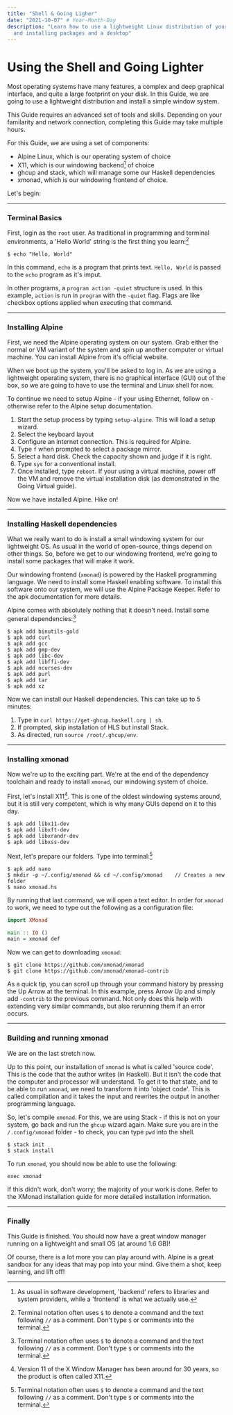 ```yaml
---
title: "Shell & Going Ligher"
date: "2021-10-07" # Year-Month-Day
description: "Learn how to use a lightweight Linux distribution of your choice
  and installing packages and a desktop"
---
```


# Using the Shell and Going Lighter

Most operating systems have many features, a complex and deep graphical interface, and quite a large footprint on your disk. In this Guide, we are going to use a lightweight distribution and install a simple window system.

This Guide requires an advanced set of tools and skills. Depending on your familarity and network connection, completing this Guide may take multiple hours.

For this Guide, we are using a set of components:

- <Link href="https://alpinelinux.org">Alpine Linux</Link>, which is our
  operating system of choice
- X11, which is our windowing backend[^1] of choice
- <Link href="https://www.haskell.org/ghcup/#quick-install">ghcup</Link> and stack,
  which will manage some our <Link href="https://en.wikipedia.org/wiki/Haskell_(programming_language)">
    Haskell
  </Link> dependencies
- <Link href="https://xmonad.org">xmonad</Link>, which is our windowing frontend
  of choice.

Let's begin:

---

### Terminal Basics

First, login as the `root` user. As traditional in programming and terminal environments, a 'Hello World' string is the first thing you learn:[^2]

```
$ echo "Hello, World"
```

In this command, `echo` is a program that prints text. `Hello, World` is passed to the `echo` program as it's imput.

In other programs, a `program action -quiet` structure is used. In this example, `action` is run in `program` with the `-quiet` flag. Flags are like checkbox options applied when executing that command.

---

### Installing Alpine

First, we need the Alpine operating system on our system. Grab either the normal or VM variant of the system and spin up another computer or virtual machine. You can install Alpine from <Link href="https://alpinelinux.org/downloads">it's official website</Link>.

When we boot up the system, you'll be asked to log in. As we are using a lightweight operating system, there is no graphical interface (GUI) out of the box, so we are going to have to use the terminal and Linux shell for now.

To continue we need to setup Alpine - if your using Ethernet, follow on - otherwise refer to the <Link href="https://docs.alpinelinux.org/user-handbook/0.1a/Installing/manual.html">Alpine setup documentation</Link>.

1. Start the setup process by typing `setup-alpine`. This will load a setup wizard.
2. Select the keyboard layout
3. Configure an internet connection. This is required for Alpine.
4. Type `f` when prompted to select a package mirror.
5. Select a hard disk. Check the capacity shown and judge if it is right.
6. Type `sys` for a conventional install.
7. Once installed, type `reboot`. If your using a virtual machine, power off the VM and remove the virtual installation disk (as demonstrated in the <Link href="/support/guides/virtual">Going Virtual</Link> guide).

Now we have installed Alpine. Hike on!

---

### Installing Haskell dependencies

What we really want to do is install a small windowing system for our lightweight OS. As usual in the world of open-source, things depend on other things. So, before we get to our windowing frontend, we're going to install some packages that will make it work.

Our windowing frontend (`xmonad`) is powered by the Haskell programming language. We need to install some Haskell enabling software. To install this software onto our system, we will use the Alpine Package Keeper. Refer to the <Link href="https://docs.alpinelinux.org/user-handbook/0.1a/Working/apk.html">apk documentation</Link> for more details.

Alpine comes with absolutely nothing that it doesn't need. Install some general dependencies:[^2]

```
$ apk add binutils-gold
$ apk add curl
$ apk add gcc
$ apk add gmp-dev
$ apk add libc-dev
$ apk add libffi-dev
$ apk add ncurses-dev
$ apk add purl
$ apk add tar
$ apk add xz
```

Now we can install our Haskell dependencies. This can take up to 5 minutes:

1. Type in `curl https://get-ghcup.haskell.org | sh`.
2. If prompted, skip installation of HLS but install Stack.
3. As directed, run `source /root/.ghcup/env`.

---

### Installing xmonad

Now we're up to the exciting part. We're at the end of the dependency toolchain and ready to install `xmonad`, our windowing system of choice.

First, let's install X11[^3]. This is one of the oldest windowing systems around, but it is still very competent, which is why many GUIs depend on it to this day.

```
$ apk add libx11-dev
$ apk add libxft-dev
$ apk add libxrandr-dev
$ apk add libxss-dev
```

Next, let's prepare our folders. Type into terminal:[^2]

```
$ apk add nano
$ mkdir -p ~/.config/xmonad && cd ~/.config/xmonad    // Creates a new folder
$ nano xmonad.hs
```

By running that last command, we will open a text editor. In order for `xmonad` to work, we need to type out the following as a configuration file:

```hs
import XMonad

main :: IO ()
main = xmonad def
```

Now we can get to downloading `xmonad`:

```
$ git clone https://github.com/xmonad/xmonad
$ git clone https://github.com/xmonad/xmonad-contrib
```

As a quick tip, you can scroll up through your command history by pressing the Up Arrow at the terminal. In this example, press Arrow Up and simply add `-contrib` to the previous command. Not only does this help with extending very similar commands, but also rerunning them if an error occurs.

---

### Building and running xmonad

We are on the last stretch now.

Up to this point, our installation of `xmonad` is what is called 'source code'. This is the code that the author writes (in Haskell). But it isn't the code that the computer and processor will understand. To get it to that state, and to be able to run `xmonad`, we need to transform it into 'object code'. This is called compilation and it takes the input and rewrites the output in another programming language.

So, let's compile `xmonad`. For this, we are using Stack - if this is not on your system, go back and run the `ghcup` wizard again. Make sure you are in the `/.config/xmonad` folder - to check, you can type `pwd` into the shell.

```
$ stack init
$ stack install
```

To run `xmonad`, you should now be able to use the following:

```
exec xmonad
```

If this didn't work, don't worry; the majority of your work is done. Refer to the <Link href="/support/guides/virtual">XMonad installation guide</Link> for more detailed installation information.

---

### Finally

This Guide is finished. You should now have a great window manager running on a lightweight and small OS (at around 1.6 GB)!

Of course, there is a lot more you can play around with. Alpine is a great sandbox for any ideas that may pop into your mind. Give them a shot, keep learning, and lift off!

[^1]: As usual in software development, 'backend' refers to libraries and system providers, while a 'frontend' is what we actually use.
[^2]: Terminal notation often uses `$` to denote a command and the text following `//` as a comment. Don't type `$` or comments into the terminal.
[^3]: Version 11 of the X Window Manager has been around for 30 years, so the product is often called X11.
[^4]: Run `cd / && du -h` to check how large your disk is!
